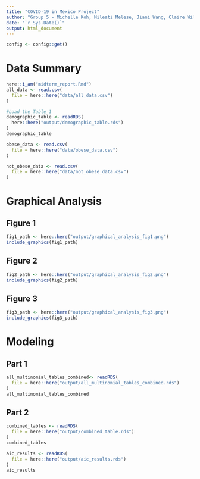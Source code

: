 ```yaml
---
title: "COVID-19 in Mexico Project"
author: "Group 5 - Michelle Koh, Mileati Melese, Jiani Wang, Claire Williams, and Linlin Wu"
date: "`r Sys.Date()`"
output: html_document
---
```



```r
config <- config::get()
```

# Data Summary

```r
here::i_am("midterm_report.Rmd")
all_data <- read.csv(
  file = here::here("data/all_data.csv")
)

#Load the Table 1
demographic_table <- readRDS(
  here::here("output/demographic_table.rds")
)
demographic_table

obese_data <- read.csv(
  file = here::here("data/obese_data.csv")
)

not_obese_data <- read.csv(
  file = here::here("data/not_obese_data.csv")
)
```

# Graphical Analysis

## Figure 1

```r
fig1_path <- here::here("output/graphical_analysis_fig1.png")
include_graphics(fig1_path)
```

## Figure 2

```r
fig2_path <- here::here("output/graphical_analysis_fig2.png")
include_graphics(fig2_path)
```

## Figure 3

```r
fig3_path <- here::here("output/graphical_analysis_fig3.png")
include_graphics(fig3_path)
```


# Modeling


## Part 1

```r
all_multinomial_tables_combined<- readRDS(
  file = here::here("output/all_multinomial_tables_combined.rds")
)
all_multinomial_tables_combined
```

## Part 2

```r
combined_tables <- readRDS(
  file = here::here("output/combined_table.rds")
)
combined_tables

aic_results <- readRDS(
  file = here::here("output/aic_results.rds")
)
aic_results
```

